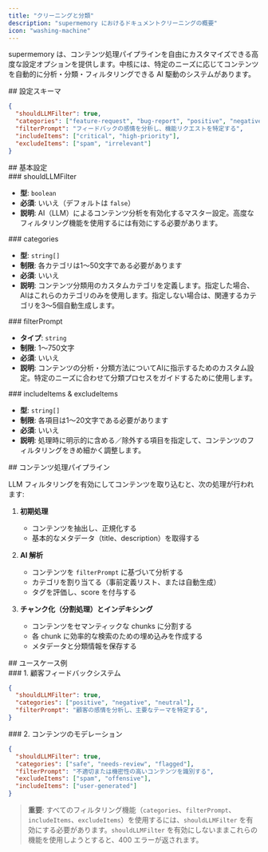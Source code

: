 ```yaml
---
title: "クリーニングと分類"
description: "supermemory におけるドキュメントクリーニングの概要"
icon: "washing-machine"
---
```


supermemory は、コンテンツ処理パイプラインを自由にカスタマイズできる高度な設定オプションを提供します。中核には、特定のニーズに応じてコンテンツを自動的に分析・分類・フィルタリングできる AI 駆動のシステムがあります。

<div id="configuration-schema">
  ## 設定スキーマ
</div>

```json
{
  "shouldLLMFilter": true,
  "categories": ["feature-request", "bug-report", "positive", "negative"],
  "filterPrompt": "フィードバックの感情を分析し、機能リクエストを特定する",
  "includeItems": ["critical", "high-priority"],
  "excludeItems": ["spam", "irrelevant"]
}
```


<div id="core-settings">
  ## 基本設定
</div>

<div id="shouldllmfilter">
  ### shouldLLMFilter
</div>

- **型**: `boolean`
- **必須**: いいえ（デフォルトは `false`）
- **説明**: AI（LLM）によるコンテンツ分析を有効化するマスター設定。高度なフィルタリング機能を使用するには有効にする必要があります。

<div id="categories">
  ### categories
</div>

- **型**: `string[]`
- **制限**: 各カテゴリは1〜50文字である必要があります
- **必須**: いいえ
- **説明**: コンテンツ分類用のカスタムカテゴリを定義します。指定した場合、AIはこれらのカテゴリのみを使用します。指定しない場合は、関連するカテゴリを3〜5個自動生成します。

<div id="filterprompt">
  ### filterPrompt
</div>

- **タイプ**: `string`
- **制限**: 1〜750文字
- **必須**: いいえ
- **説明**: コンテンツの分析・分類方法についてAIに指示するためのカスタム設定。特定のニーズに合わせて分類プロセスをガイドするために使用します。

<div id="includeitems-excludeitems">
  ### includeItems & excludeItems
</div>

- **型**: `string[]`
- **制限**: 各項目は1〜20文字である必要があります
- **必須**: いいえ
- **説明**: 処理時に明示的に含める／除外する項目を指定して、コンテンツのフィルタリングをきめ細かく調整します。

<div id="content-processing-pipeline">
  ## コンテンツ処理パイプライン
</div>

LLM フィルタリングを有効にしてコンテンツを取り込むと、次の処理が行われます:

1. **初期処理**
   - コンテンツを抽出し、正規化する
   - 基本的なメタデータ（title、description）を取得する

2. **AI 解析**
   - コンテンツを `filterPrompt` に基づいて分析する
   - カテゴリを割り当てる（事前定義リスト、または自動生成）
   - タグを評価し、score を付与する

3. **チャンク化（分割処理）とインデキシング**
   - コンテンツをセマンティックな chunks に分割する
   - 各 chunk に効率的な検索のための埋め込みを作成する
   - メタデータと分類情報を保存する

<div id="example-use-cases">
  ## ユースケース例
</div>

<div id="1-customer-feedback-system">
  ### 1. 顧客フィードバックシステム
</div>

```json
{
  "shouldLLMFilter": true,
  "categories": ["positive", "negative", "neutral"],
  "filterPrompt": "顧客の感情を分析し、主要なテーマを特定する",
}
```


<div id="2-content-moderation">
  ### 2. コンテンツのモデレーション
</div>

```json
{
  "shouldLLMFilter": true,
  "categories": ["safe", "needs-review", "flagged"],
  "filterPrompt": "不適切または機密性の高いコンテンツを識別する",
  "excludeItems": ["spam", "offensive"],
  "includeItems": ["user-generated"]
}
```

> **重要**: すべてのフィルタリング機能（`categories`、`filterPrompt`、`includeItems`、`excludeItems`）を使用するには、`shouldLLMFilter` を有効にする必要があります。`shouldLLMFilter` を有効にしないままこれらの機能を使用しようとすると、400 エラーが返されます。
